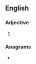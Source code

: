 ==English==

===Adjective===
{{head|en|adjective comparative form}}

# {{en-comparative of|bitchy}}

===Anagrams===
* {{anagrams|en|Birchite}}